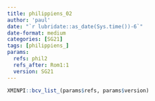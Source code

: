 ```yaml
---
title: philippiens_02
author: 'paul'
date: "`r lubridate::as_date(Sys.time())-6`"
date-format: medium
categories: [SG21]
tags: [philippiens_]
params:
  refs: phil2
  refs_after: Rom1:1
  version: SG21
---
```


```r
XMINPI::bcv_list_(params$refs, params$version)
```

